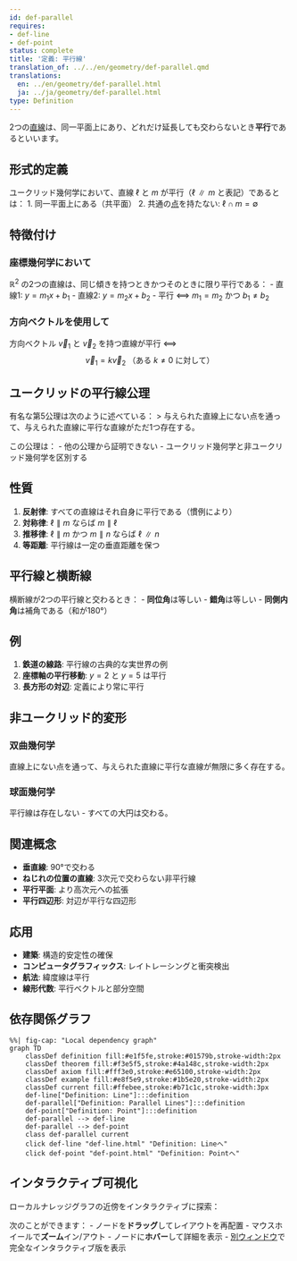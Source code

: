 ```yaml
---
id: def-parallel
requires:
- def-line
- def-point
status: complete
title: '定義: 平行線'
translation_of: ../../en/geometry/def-parallel.qmd
translations:
  en: ../en/geometry/def-parallel.html
  ja: ../ja/geometry/def-parallel.html
type: Definition
---
```


2つの[直線](def-line.qmd)は、同一平面上にあり、どれだけ延長しても交わらないとき**平行**であるといいます。

## 形式的定義

ユークリッド幾何学において、直線 $\ell$ と $m$ が平行（$\ell \parallel m$ と表記）であるとは：
1. 同一平面上にある（共平面）
2. 共通の[点](def-point.qmd)を持たない: $\ell \cap m = \emptyset$

## 特徴付け

### 座標幾何学において
$\mathbb{R}^2$ の2つの直線は、同じ傾きを持つときかつそのときに限り平行である：
- 直線1: $y = m_1x + b_1$
- 直線2: $y = m_2x + b_2$
- 平行 ⟺ $m_1 = m_2$ かつ $b_1 \neq b_2$

### 方向ベクトルを使用して
方向ベクトル $\vec{v}_1$ と $\vec{v}_2$ を持つ直線が平行 ⟺
$$\vec{v}_1 = k\vec{v}_2 \text{ （ある } k \neq 0 \text{ に対して）}$$

## ユークリッドの平行線公理

有名な第5公理は次のように述べている：
> 与えられた直線上にない点を通って、与えられた直線に平行な直線がただ1つ存在する。

この公理は：
- 他の公理から証明できない
- ユークリッド幾何学と非ユークリッド幾何学を区別する

## 性質

1. **反射律**: すべての直線はそれ自身に平行である（慣例により）
2. **対称律**: $\ell \parallel m$ ならば $m \parallel \ell$
3. **推移律**: $\ell \parallel m$ かつ $m \parallel n$ ならば $\ell \parallel n$
4. **等距離**: 平行線は一定の垂直距離を保つ

## 平行線と横断線

横断線が2つの平行線と交わるとき：
- **同位角**は等しい
- **錯角**は等しい
- **同側内角**は補角である（和が180°）

## 例

1. **鉄道の線路**: 平行線の古典的な実世界の例
2. **座標軸の平行移動**: $y = 2$ と $y = 5$ は平行
3. **長方形の対辺**: 定義により常に平行

## 非ユークリッド的変形

### 双曲幾何学
直線上にない点を通って、与えられた直線に平行な直線が無限に多く存在する。

### 球面幾何学
平行線は存在しない - すべての大円は交わる。

## 関連概念

- **垂直線**: 90°で交わる
- **ねじれの位置の直線**: 3次元で交わらない非平行線
- **平行平面**: より高次元への拡張
- **平行四辺形**: 対辺が平行な四辺形

## 応用

- **建築**: 構造的安定性の確保
- **コンピュータグラフィックス**: レイトレーシングと衝突検出
- **航法**: 緯度線は平行
- **線形代数**: 平行ベクトルと部分空間

## 依存関係グラフ

```mermaid
%%| fig-cap: "Local dependency graph"
graph TD
    classDef definition fill:#e1f5fe,stroke:#01579b,stroke-width:2px
    classDef theorem fill:#f3e5f5,stroke:#4a148c,stroke-width:2px
    classDef axiom fill:#fff3e0,stroke:#e65100,stroke-width:2px
    classDef example fill:#e8f5e9,stroke:#1b5e20,stroke-width:2px
    classDef current fill:#ffebee,stroke:#b71c1c,stroke-width:3px
    def-line["Definition: Line"]:::definition
    def-parallel["Definition: Parallel Lines"]:::definition
    def-point["Definition: Point"]:::definition
    def-parallel --> def-line
    def-parallel --> def-point
    class def-parallel current
    click def-line "def-line.html" "Definition: Lineへ"
    click def-point "def-point.html" "Definition: Pointへ"
```

## インタラクティブ可視化

ローカルナレッジグラフの近傍をインタラクティブに探索：

::: {.graph-viz data-id="def-parallel" data-width="700" data-height="500"}
:::

次のことができます：
- ノードを**ドラッグ**してレイアウトを再配置
- マウスホイールで**ズーム**イン/アウト
- ノードに**ホバー**して詳細を表示
- [別ウィンドウ](../../output/interactive/def-parallel.html){target="_blank"}で完全なインタラクティブ版を表示
